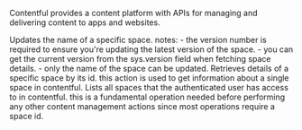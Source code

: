 Contentful provides a content platform with APIs for managing and
    delivering content to apps and websites.

<Accordion title="Update space">
Updates the name of a specific space. notes: - the version number is required to ensure you're updating the latest version of the space. - you can get the current version from the sys.version field when fetching space details. - only the name of the space can be updated.
</Accordion>

<Accordion title="Get space">
Retrieves details of a specific space by its id. this action is used to get information about a single space in contentful.
</Accordion>

<Accordion title="List spaces">
Lists all spaces that the authenticated user has access to in contentful. this is a fundamental operation needed before performing any other content management actions since most operations require a space id.
</Accordion>

